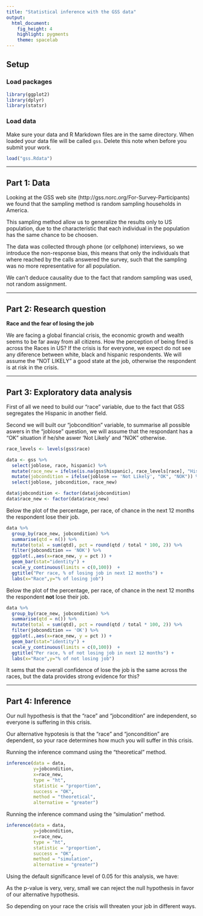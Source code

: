 ```yaml
---
title: "Statistical inference with the GSS data"
output: 
  html_document: 
    fig_height: 4
    highlight: pygments
    theme: spacelab
---
```


## Setup

### Load packages

```r
library(ggplot2)
library(dplyr)
library(statsr)
```

### Load data

Make sure your data and R Markdown files are in the same directory. When loaded
your data file will be called `gss`. Delete this note when before you submit 
your work. 

```r
load("gss.Rdata")
```



* * *

## Part 1: Data

Looking at the GSS web site (http://gss.norc.org/For-Survey-Participants) we found that the sampling method is random sampling households in America.

This sampling method  allow us to generalize the results only to US population, due to the characteristic that each individual in the population has the same chance to be choosen.

The data was collected through phone (or cellphone) interviews, so we introduce the non-response bias, this means that only the individuals that where reached by the calls answered the survey, such that the sampling was no more representative for all population.

We can't deduce causality due to the fact that random sampling was used, not random assignment.


* * *

## Part 2: Research question

**Race and the fear of losing the job**

We are facing a global financial crisis, the economic growth and wealth seems to be far away from all citizens.
How the perception of being fired is across the Races in US? If the crisis is for everyone, we expect do not see any diference between white, black and hispanic respondents.
We will assume the "NOT LIKELY" a good state at the job, otherwise the respondent is at risk in the crisis.

* * *

## Part 3: Exploratory data analysis

First of all we need to build our "race" variable, due to the fact that GSS segregates the Hispanic in another field.

Second we will built our "jobcondition" variable, to summarise all possible aswers in the "joblose" question, we will assume that the respondant has a "OK" situation if  he/she aswer 'Not Likely' and "NOK" otherwise.


```r

race_levels <- levels(gss$race)

data <- gss %>%
  select(joblose, race, hispanic) %>%
  mutate(race_new = ifelse(is.na(gss$hispanic), race_levels[race], "Hispanic")) %>%
  mutate(jobcondition = ifelse(joblose == 'Not Likely', "OK", "NOK")) %>%
  select(joblose, jobcondition, race_new)

data$jobcondition <- factor(data$jobcondition)
data$race_new <- factor(data$race_new)

```

Below the plot of the percentage, per race, of chance in the next 12 months the respondent lose their job.

```r
data %>%
  group_by(race_new, jobcondition) %>%
  summarise(qtd = n()) %>%
  mutate(total = sum(qtd), pct = round(qtd / total * 100, 2)) %>%
  filter(jobcondition == 'NOK') %>%
  ggplot(.,aes(x=race_new, y = pct )) +
  geom_bar(stat="identity") +  
  scale_y_continuous(limits = c(0,100))  +
  ggtitle("Per race, % of losing job in next 12 months") +
  labs(x="Race",y="% of losing job") 

```

Below the plot of the percentage, per race, of chance in the next 12 months the respondent **not** lose their job.

```r
data %>%
  group_by(race_new, jobcondition) %>%
  summarise(qtd = n()) %>%
  mutate(total = sum(qtd), pct = round(qtd / total * 100, 2)) %>%
  filter(jobcondition == 'OK') %>%
  ggplot(.,aes(x=race_new, y = pct )) +
  geom_bar(stat="identity") +  
  scale_y_continuous(limits = c(0,100))  +
  ggtitle("Per race, % of not losing job in next 12 months") +
  labs(x="Race",y="% of not losing job") 
```

It sems that the overall confidence of lose the job is the same across the races, but the data provides strong evidence for this?

* * *

## Part 4: Inference

Our null hypothesis is that the "race" and "jobcondition" are independent, so everyone is suffering in this crisis.

Our alternative hypotesis is that the "race" and "joncondition" are dependent, so your race determines how much you will suffer in this crisis.

Running the inference command using the "theoretical" method.
```r

inference(data = data, 
          y=jobcondition,
          x=race_new, 
          type = "ht",
          statistic = "proportion", 
          success = "OK",
          method = "theoretical", 
          alternative = "greater")

```


Running the inference command using the "simulation" method.
```r

inference(data = data, 
          y=jobcondition,
          x=race_new, 
          type = "ht",
          statistic = "proportion", 
          success = "OK",
          method = "simulation", 
          alternative = "greater")

```

Using the default significance level of 0.05 for this analysis, we have:

As the p-value is very, very, small we can reject the null hypothesis in favor of our alternative hypothesis.

So depending on your race the crisis will threaten your job in different ways.
